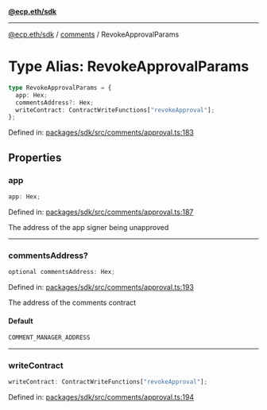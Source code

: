 [**@ecp.eth/sdk**](../../index.mdx)

***

[@ecp.eth/sdk](/sdk-reference/index.mdx) / [comments](/sdk-reference/comments/index.mdx) / RevokeApprovalParams

# Type Alias: RevokeApprovalParams

```ts
type RevokeApprovalParams = {
  app: Hex;
  commentsAddress?: Hex;
  writeContract: ContractWriteFunctions["revokeApproval"];
};
```

Defined in: [packages/sdk/src/comments/approval.ts:183](https://github.com/ecp-eth/comments-monorepo/blob/main/packages/sdk/src/comments/approval.ts#L183)

## Properties

### app

```ts
app: Hex;
```

Defined in: [packages/sdk/src/comments/approval.ts:187](https://github.com/ecp-eth/comments-monorepo/blob/main/packages/sdk/src/comments/approval.ts#L187)

The address of the app signer being unapproved

***

### commentsAddress?

```ts
optional commentsAddress: Hex;
```

Defined in: [packages/sdk/src/comments/approval.ts:193](https://github.com/ecp-eth/comments-monorepo/blob/main/packages/sdk/src/comments/approval.ts#L193)

The address of the comments contract

#### Default

```ts
COMMENT_MANAGER_ADDRESS
```

***

### writeContract

```ts
writeContract: ContractWriteFunctions["revokeApproval"];
```

Defined in: [packages/sdk/src/comments/approval.ts:194](https://github.com/ecp-eth/comments-monorepo/blob/main/packages/sdk/src/comments/approval.ts#L194)
